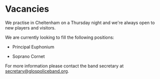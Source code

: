# Vacancies

We practise in Cheltenham on a Thursday night and we're always open to new players and visitors.

We are currently looking to fill the following positions:

- Principal Euphonium

- Soprano Cornet

For more information please contact the band secretary at <a href="mailto: secretary@glospoliceband.org">secretary@glospoliceband.org</a>.
